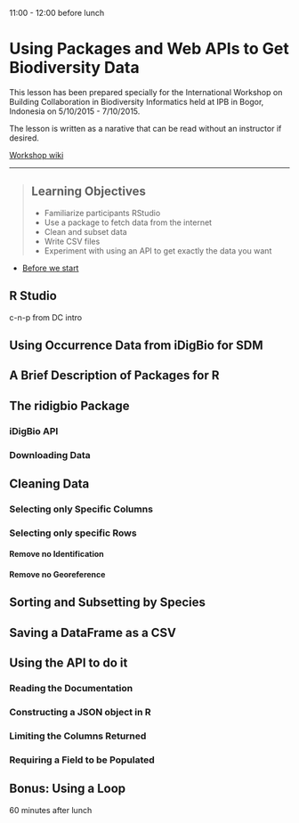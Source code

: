11:00 - 12:00 before lunch

# Using Packages and Web APIs to Get Biodiversity Data

This lesson has been prepared specially for the International Workshop on Building Collaboration in Biodiversity Informatics held at IPB in Bogor, Indonesia on 5/10/2015 - 7/10/2015.

The lesson is written as a narative that can be read without an instructor if desired.

[Workshop wiki](https://github.com/iDigBio/2015-10-05-PrePRAGMA/wiki)

------------

> ## Learning Objectives
>
> * Familiarize participants RStudio
> * Use a package to fetch data from the internet
> * Clean and subset data
> * Write CSV files
> * Experiment with using an API to get exactly the data you want


* [Before we start](00-before-we-start.html)

## R Studio
c-n-p from DC intro

## Using Occurrence Data from iDigBio for SDM

## A Brief Description of Packages for R

## The ridigbio Package

### iDigBio API

### Downloading Data

## Cleaning Data

### Selecting only Specific Columns

### Selecting only specific Rows

#### Remove no Identification

#### Remove no Georeference

## Sorting and Subsetting by Species

## Saving a DataFrame as a CSV

## Using the API to do it

### Reading the Documentation

### Constructing a JSON object in R

### Limiting the Columns Returned

### Requiring a Field to be Populated

## Bonus: Using a Loop

60 minutes after lunch